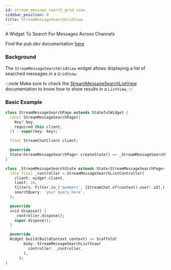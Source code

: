 ```yaml
---
id: stream_message_search_grid_view
sidebar_position: 8
title: StreamMessageSearchGridView
---
```


A Widget To Search For Messages Across Channels

Find the pub.dev documentation [here](https://pub.dev/documentation/stream_chat_flutter/latest/stream_chat_flutter/StreamMessageSearchGridView-class.html)

### Background

The `StreamMessageSearchGridView` widget allows displaying a list of searched messages in a `GridView`.

:::note
Make sure to check the [StreamMessageSearchListView](./stream_message_search_list_view.mdx) documentation to know how to show results in a `ListView`.
:::

### Basic Example

```dart
class StreamMessageSearchPage extends StatefulWidget {
  const StreamMessageSearchPage({
    Key? key,
    required this.client,
  }) : super(key: key);`

  final StreamChatClient client;

  @override
  State<StreamMessageSearchPage> createState() => _StreamMessageSearchState();
}

class _StreamMessageSearchState extends State<StreamMessageSearchPage> {
  late final _controller = StreamMessageSearchListController(
    client: widget.client,
    limit: 20,
    filters: Filter.in_('members', [StreamChat.of(context).user!.id],),
    searchQuery: 'your query here',
  );

  @override
  void dispose() {
    _controller.dispose();
    super.dispose();
  }

  @override
  Widget build(BuildContext context) => Scaffold(
        body: StreamMessageSearchListView(
          controller: _controller,
        ),
      );
}
```
